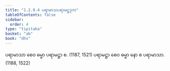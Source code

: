 ```yaml
---
title: "1.2.9.4 ပရာမာသပရာမဋ္ဌဒုက"
tableOfContents: false
sidebar:
  order: 4
type: "tipitaka"
basket: "ab"
book: "dhs"
---
```



<DynamicBreadcrumb />

<Division number="75" book="dhs">

<Paragraph number="181" book="dhs">
ပရာမာသာ စေဝ ဓမ္မာ ပရာမဋ္ဌာ စ. (<Emphasis>1187, 1521</Emphasis>)
</Paragraph>

<Paragraph number="182" book="dhs">
ပရာမဋ္ဌာ စေဝ ဓမ္မာ နော စ ပရာမာသာ. (<Emphasis>1188, 1522</Emphasis>)
</Paragraph>
</Division>